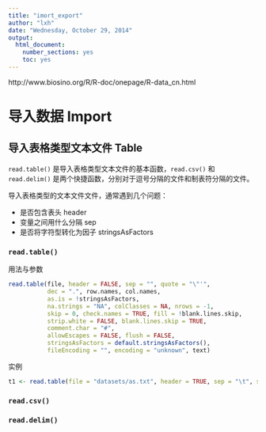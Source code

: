 ---
title: "imort_export"
author: "lxh"
date: "Wednesday, October 29, 2014"
output:
  html_document:
    number_sections: yes
    toc: yes
---

http://www.biosino.org/R/R-doc/onepage/R-data_cn.html

# 导入数据 Import

## 导入表格类型文本文件 Table


`read.table()` 是导入表格类型文本文件的基本函数，`read.csv()` 和 `read.delim()` 是两个快捷函数，分别对于逗号分隔的文件和制表符分隔的文件。

导入表格类型的文本文件文件，通常遇到几个问题：

* 是否包含表头 header
* 变量之间用什么分隔 sep
* 是否将字符型转化为因子 stringsAsFactors

### `read.table()`

用法与参数

```{r, eval=FALSE}
read.table(file, header = FALSE, sep = "", quote = "\"'",
           dec = ".", row.names, col.names,
           as.is = !stringsAsFactors,
           na.strings = "NA", colClasses = NA, nrows = -1,
           skip = 0, check.names = TRUE, fill = !blank.lines.skip,
           strip.white = FALSE, blank.lines.skip = TRUE,
           comment.char = "#",
           allowEscapes = FALSE, flush = FALSE,
           stringsAsFactors = default.stringsAsFactors(),
           fileEncoding = "", encoding = "unknown", text)
```

实例

```{r}
t1 <- read.table(file = "datasets/as.txt", header = TRUE, sep = "\t", stringsAsFactors = FALSE )

```

### `read.csv()`

### `read.delim()`

